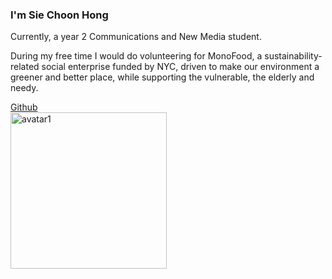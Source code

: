 ```{=html}
<section class="grid">
  <section class="g-col-8">
    <h1>I'm Sie Choon Hong</h1>
    <p>Currently, a year 2 Communications and New Media student.</p>
    <p>During my free time I would do volunteering for MonoFood, a sustainability-related social enterprise funded by NYC, driven to make our environment a greener and better place, while supporting the vulnerable, the elderly and needy.</p>
    <a href="https://github.com/choonhongsie/NM2207-Challenges-and-Code-alongs.git" id="gh-btn" class="btn btn-primary btn-lg" data-bs-toggle="tooltip" title="Go to challenges and code-alongs" target="_blank">Github<i class="bi bi-arrow-right"></i></a>
  </section>
  <section class="g-col-4">
    <img class="rounded-circle" alt="avatar1" src="Images/Choon Hong.jpg" width="250px" height="250px"/>    
  </section>
</section>

<br>
```
